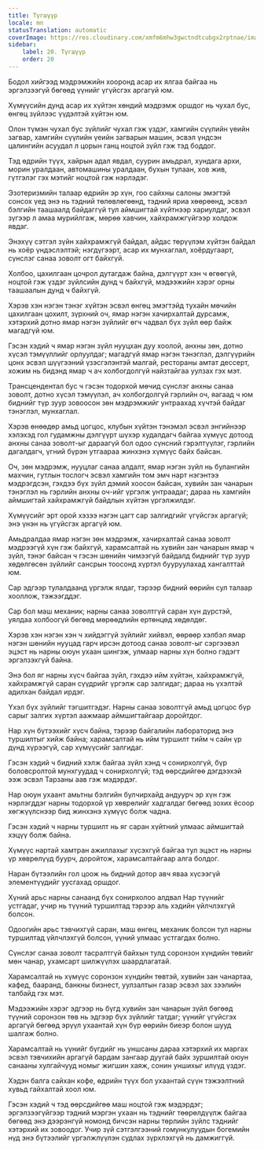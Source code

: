 ```yaml
---
title: Түгшүүр
locale: mn
statusTranslation: automatic
coverImage: https://res.cloudinary.com/xmfm6mhw3gwctndtcubgx2rptnae/image/upload/v1741354419/small_cover_la_gran_rebelion_28716e29d2.webp
sidebar:
    label: 20. Түгшүүр
    order: 20
---
```

Бодол хийгээд мэдрэмжийн хооронд асар их ялгаа байгаа нь эргэлзээгүй бөгөөд үүнийг үгүйсгэх аргагүй юм.

Хүмүүсийн дунд асар их хүйтэн хөндий мэдрэмж оршдог нь чухал бус, өнгөц зүйлээс үүдэлтэй хүйтэн юм.

Олон түмэн чухал бус зүйлийг чухал гэж үздэг, хамгийн сүүлийн үеийн загвар, хамгийн сүүлийн үеийн загварын машин, эсвэл үндсэн цалингийн асуудал л цорын ганц ноцтой зүйл гэж тэд боддог.

Тэд өдрийн түүх, хайрын адал явдал, суурин амьдрал, хундага архи, морин уралдаан, автомашины уралдаан, бухын тулаан, хов жив, гүтгэлэг гэх мэтийг ноцтой гэж нэрлэдэг.

Эзотеризмийн талаар өдрийн эр хүн, гоо сайхны салоны эмэгтэй сонсох үед энэ нь тэдний төлөвлөгөөнд, тэдний яриа хөөрөөнд, эсвэл бэлгийн таашаалд байдаггүй тул аймшигтай хүйтнээр хариулдаг, эсвэл зүгээр л амаа мурийлгаж, мөрөө хавчин, хайхрамжгүйгээр холдож явдаг.

Энэхүү сэтгэл зүйн хайхрамжгүй байдал, айдас төрүүлэм хүйтэн байдал нь хоёр үндэслэлтэй; нэгдүгээрт, асар их мунхаглал, хоёрдугаарт, сүнслэг санаа зоволт огт байхгүй.

Холбоо, цахилгаан цочрол дутагдаж байна, дэлгүүрт хэн ч өгөөгүй, ноцтой гэж үздэг зүйлсийн дунд ч байхгүй, мэдээжийн хэрэг орны таашаалын дунд ч байхгүй.

Хэрэв хэн нэгэн тэнэг хүйтэн эсвэл өнгөц эмэгтэйд тухайн мөчийн цахилгаан цохилт, зүрхний оч, ямар нэгэн хачирхалтай дурсамж, хэтэрхий дотно ямар нэгэн зүйлийг өгч чадвал бүх зүйл өөр байж магадгүй юм.

Гэсэн хэдий ч ямар нэгэн зүйл нууцхан дуу хоолой, анхны зөн, дотно хүсэл тэмүүллийг орлуулдаг; магадгүй ямар нэгэн тэнэглэл, дэлгүүрийн цонх эсвэл шүүгээний үзэсгэлэнтэй малгай, рестораны амтат дессерт, хожим нь бидэнд ямар ч ач холбогдолгүй найзтайгаа уулзах гэх мэт.

Трансцендентал бус ч гэсэн тодорхой мөчид сүнслэг анхны санаа зоволт, дотно хүсэл тэмүүлэл, ач холбогдолгүй гэрлийн оч, яагаад ч юм биднийг түр зуур зовоосон зөн мэдрэмжийг унтраахад хүчтэй байдаг тэнэглэл, мунхаглал.

Хэрэв өнөөдөр амьд цогцос, клубын хүйтэн тэнэмэл эсвэл энгийнээр хэлэхэд гол гудамжны дэлгүүрт шүхэр худалдагч байгаа хүмүүс дотоод анхны санаа зоволт-ыг дараагүй бол одоо сүнсний гэрэлтүүлэг, гэрлийн дагалдагч, үгний бүрэн утгаараа жинхэнэ хүмүүс байх байсан.

Оч, зөн мэдрэмж, нууцлаг санаа алдалт, ямар нэгэн зүйл нь булангийн махчин, гутлын тослогч эсвэл хамгийн том эмч нарт нэгэнтээ мэдрэгдсэн, гэхдээ бүх зүйл дэмий хоосон байсан, хувийн зан чанарын тэнэглэл нь гэрлийн анхны оч-ийг үргэлж унтраадаг; дараа нь хамгийн аймшигтай хайхрамжгүй байдлын хүйтэн үргэлжилдэг.

Хүмүүсийг эрт орой хэзээ нэгэн цагт сар залгидгийг үгүйсгэх аргагүй; энэ үнэн нь үгүйсгэх аргагүй юм.

Амьдралдаа ямар нэгэн зөн мэдрэмж, хачирхалтай санаа зоволт мэдрээгүй хүн гэж байхгүй, харамсалтай нь хувийн зан чанарын ямар ч зүйл, тэнэг байсан ч гэсэн шөнийн чимээгүй байдалд биднийг түр зуур хөдөлгөсөн зүйлийг сансрын тоосонд хүртэл бууруулахад хангалттай юм.

Сар эдгээр тулалдаанд үргэлж ялдаг, тэрээр бидний өөрийн сул талаар хооллож, тэжээгддэг.

Сар бол маш механик; нарны санаа зоволтгүй саран хүн дүрстэй, уялдаа холбоогүй бөгөөд мөрөөдлийн ертөнцөд хөдөлдөг.

Хэрэв хэн нэгэн хэн ч хийдэггүй зүйлийг хийвэл, өөрөөр хэлбэл ямар нэгэн шөнийн нууцад гарч ирсэн дотоод санаа зоволт-ыг сэргээвэл эцэст нь нарны оюун ухаан шингэж, улмаар нарны хүн болно гэдэгт эргэлзэхгүй байна.

Энэ бол яг нарны хүсч байгаа зүйл, гэхдээ ийм хүйтэн, хайхрамжгүй, хайхрамжгүй саран сүүдрийг үргэлж сар залгидаг; дараа нь үхэлтэй адилхан байдал ирдэг.

Үхэл бүх зүйлийг тэгшитгэдэг. Нарны санаа зоволтгүй амьд цогцос бүр сарыг залгих хүртэл аажмаар аймшигтайгаар доройтдог.

Нар хүн бүтээхийг хүсч байна, тэрээр байгалийн лабораторид энэ туршилтыг хийж байна; харамсалтай нь ийм туршилт тийм ч сайн үр дүнд хүрээгүй, сар хүмүүсийг залгидаг.

Гэсэн хэдий ч бидний хэлж байгаа зүйл хэнд ч сонирхолгүй, бүр боловсролтой мунхгуудад ч сонирхолгүй; тэд өөрсдийгөө дэгдээхэй ээж эсвэл Тарзаны аав гэж мэдэрдэг.

Нар оюун ухаант амьтны бэлгийн булчирхайд андуурч эр хүн гэж нэрлэгддэг нарны тодорхой үр хөврөлийг хадгалдаг бөгөөд зохих ёсоор хөгжүүлснээр бид жинхэнэ хүмүүс болж чадна.

Гэсэн хэдий ч нарны туршилт нь яг саран хүйтний улмаас аймшигтай хэцүү болж байна.

Хүмүүс нартай хамтран ажиллахыг хүсэхгүй байгаа тул эцэст нь нарны үр хөврөлүүд буурч, доройтож, харамсалтайгаар алга болдог.

Наран бүтээлийн гол цоож нь бидний дотор авч яваа хүсээгүй элементүүдийг уусгахад оршдог.

Хүний арьс нарны санаанд бүх сонирхолоо алдвал Нар түүнийг устгадаг, учир нь түүний туршилтад тэрээр аль хэдийн үйлчлэхгүй болсон.

Одоогийн арьс тэвчихгүй саран, маш өнгөц, механик болсон тул нарны туршилтад үйлчлэхгүй болсон, үүний улмаас устгагдах болно.

Сүнслэг санаа зоволт тасралтгүй байхын тулд соронзон хүндийн төвийг мөн чанар, ухамсарт шилжүүлэх шаардлагатай.

Харамсалтай нь хүмүүс соронзон хүндийн төвтэй, хувийн зан чанартаа, кафед, бааранд, банкны бизнест, уулзалтын газар эсвэл зах зээлийн талбайд гэх мэт.

Мэдээжийн хэрэг эдгээр нь бүгд хувийн зан чанарын зүйл бөгөөд түүний соронзон төв нь эдгээр бүх зүйлийг татдаг; үүнийг үгүйсгэх аргагүй бөгөөд эрүүл ухаантай хүн бүр өөрийн биеэр болон шууд шалгаж болно.

Харамсалтай нь үүнийг бүгдийг нь уншсаны дараа хэтэрхий их маргах эсвэл тэвчихийн аргагүй бардам зангаар дуугай байх зуршилтай оюун санааны хулгайчууд номыг жигшин хаяж, сонин уншихыг илүүд үздэг.

Хэдэн балга сайхан кофе, өдрийн түүх бол ухаантай сүүн тэжээлтний хувьд гайхалтай хоол юм.

Гэсэн хэдий ч тэд өөрсдийгөө маш ноцтой гэж мэдэрдэг; эргэлзээгүйгээр тэдний мэргэн ухаан нь тэднийг төөрөлдүүлж байгаа бөгөөд энэ дээрэнгүй номонд бичсэн нарны төрлийн зүйлс тэднийг хэтэрхий их зовоодог. Учир зүй сэтгэлгээний гомункулуудын богемийн нүд энэ бүтээлийг үргэлжлүүлэн судлах зүрхлэхгүй нь дамжиггүй.

